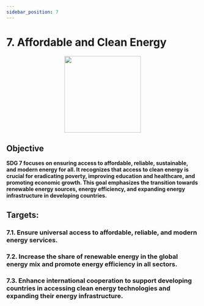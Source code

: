 ```yaml
---
sidebar_position: 7
---
```

# 7. Affordable and Clean Energy

<p align="center"><img src="https://www.un.org/sustainabledevelopment/wp-content/uploads/2019/08/E-Goal-07-1024x1024.png" width="200" height="200"/></p>

## **Objective**

**SDG 7 focuses on ensuring access to affordable, reliable, sustainable, and modern energy for all. It recognizes that access to clean energy is crucial for eradicating poverty, improving education and healthcare, and promoting economic growth. This goal emphasizes the transition towards renewable energy sources, energy efficiency, and expanding energy infrastructure in developing countries.**

## Targets:
    
### 7.1. Ensure universal access to affordable, reliable, and modern energy services.

### 7.2. Increase the share of renewable energy in the global energy mix and promote energy efficiency in all sectors.

### 7.3. Enhance international cooperation to support developing countries in accessing clean energy technologies and expanding their energy infrastructure.